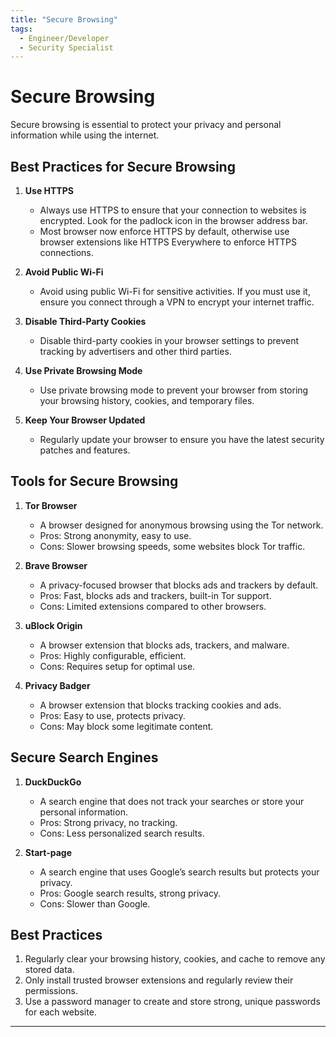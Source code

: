 ```yaml
---
title: "Secure Browsing"
tags:
  - Engineer/Developer
  - Security Specialist
---
```



<TagProvider>
<TagFilter />

# Secure Browsing

<TagList tags={frontmatter.tags} />
<AttributionList contributors={frontmatter.contributors} />

Secure browsing is essential to protect your privacy and personal information while using the internet.

## Best Practices for Secure Browsing

1. **Use HTTPS**
   - Always use HTTPS to ensure that your connection to websites is encrypted. Look for the padlock icon in the browser
   address bar.
   - Most browser now enforce HTTPS by default, otherwise use browser extensions like HTTPS Everywhere to enforce HTTPS
   connections.

2. **Avoid Public Wi-Fi**
   - Avoid using public Wi-Fi for sensitive activities. If you must use it, ensure you connect through a VPN to encrypt
   your internet traffic.

3. **Disable Third-Party Cookies**
   - Disable third-party cookies in your browser settings to prevent tracking by advertisers and other third parties.

4. **Use Private Browsing Mode**
   - Use private browsing mode to prevent your browser from storing your browsing history, cookies, and temporary files.

5. **Keep Your Browser Updated**
   - Regularly update your browser to ensure you have the latest security patches and features.

## Tools for Secure Browsing

1. **Tor Browser**
   - A browser designed for anonymous browsing using the Tor network.
   - Pros: Strong anonymity, easy to use.
   - Cons: Slower browsing speeds, some websites block Tor traffic.

2. **Brave Browser**
   - A privacy-focused browser that blocks ads and trackers by default.
   - Pros: Fast, blocks ads and trackers, built-in Tor support.
   - Cons: Limited extensions compared to other browsers.

3. **uBlock Origin**
   - A browser extension that blocks ads, trackers, and malware.
   - Pros: Highly configurable, efficient.
   - Cons: Requires setup for optimal use.

4. **Privacy Badger**
   - A browser extension that blocks tracking cookies and ads.
   - Pros: Easy to use, protects privacy.
   - Cons: May block some legitimate content.

## Secure Search Engines

1. **DuckDuckGo**
   - A search engine that does not track your searches or store your personal information.
   - Pros: Strong privacy, no tracking.
   - Cons: Less personalized search results.

2. **Start-page**
   - A search engine that uses Google’s search results but protects your privacy.
   - Pros: Google search results, strong privacy.
   - Cons: Slower than Google.

## Best Practices

1. Regularly clear your browsing history, cookies, and cache to remove any stored data.
2. Only install trusted browser extensions and regularly review their permissions.
3. Use a password manager to create and store strong, unique passwords for each website.

---

</TagProvider>
<ContributeFooter />
